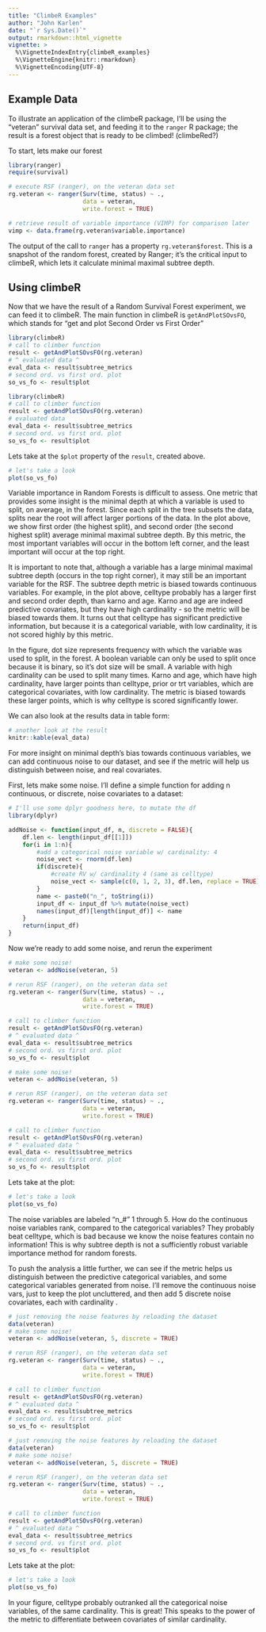 ```yaml
---
title: "ClimbeR Examples"
author: "John Karlen"
date: "`r Sys.Date()`"
output: rmarkdown::html_vignette
vignette: >
  %\VignetteIndexEntry{climbeR_examples}
  %\VignetteEngine{knitr::rmarkdown}
  %\VignetteEncoding{UTF-8}
---
```


## Example Data

To illustrate an application of the climbeR package, I'll be using the "veteran" survival data set, and feeding it to the `ranger` R package; the result is a forest object that is ready to be climbed! (climbeRed?)

To start, lets make our forest
```r
library(ranger)
require(survival)

# execute RSF (ranger), on the veteran data set
rg.veteran <- ranger(Surv(time, status) ~ .,
                     data = veteran,
                     write.forest = TRUE)

# retrieve result of variable importance (VIMP) for comparison later
vimp <- data.frame(rg.veteran$variable.importance)
```

The output of the call to `ranger` has a property `rg.veteran$forest`. This is a snapshot of the random forest, created by Ranger; it's the critical input to climbeR, which lets it calculate minimal maximal subtree depth.

## Using climbeR

Now that we have the result of a Random Survival Forest experiment, we can feed it to climbeR. The main function in climbeR is `getAndPlotSOvsFO`, which stands for "get and plot Second Order vs First Order"

```r
library(climbeR)
# call to climber function
result <- getAndPlotSOvsFO(rg.veteran)
# ^ evaluated data ^
eval_data <- result$subtree_metrics
# second ord. vs first ord. plot
so_vs_fo <- result$plot
```
```r
library(climbeR)
# call to climber function
result <- getAndPlotSOvsFO(rg.veteran)
# evaluated data 
eval_data <- result$subtree_metrics
# second ord. vs first ord. plot
so_vs_fo <- result$plot
```
Lets take at the `$plot` property of the `result`, created above.
```r
# let's take a look
plot(so_vs_fo)
```

Variable importance in Random Forests is difficult to assess. One metric that provides some insight is the minimal depth at which a variable is used to split, on average, in the forest. Since each split in the tree subsets the data, splits near the root will affect larger portions of the data. In the plot above, we show first order (the highest split), and second order (the second highest split) average minimal maximal subtree depth. By this metric, the most important variables will occur in the bottom left corner, and the least important will occur at the top right. 

It is important to note that, although a variable has a large minimal maximal subtree depth (occurs in the top right corner), it may still be an important variable for the RSF. The subtree depth metric is biased towards continuous variables. For example, in the plot above, celltype probably has a larger first and second order depth, than karno and age. Karno and age are indeed predictive covariates, but they have high cardinality - so the metric will be biased towards them. It turns out that celltype has significant predictive information, but because it is a categorical variable, with low cardinality, it is not scored highly by this metric.

In the figure, dot size represents frequency with which the variable was used to split, in the forest. A boolean variable can only be used to split once because it is binary, so it's dot size will be small. A variable with high cardinality can be used to split many times. Karno and age, which have high cardinality, have larger points than celltype, prior or trt variables, which are categorical covariates, with low cardinality. The metric is biased towards these larger points, which is why celltype is scored significantly lower. 

We can also look at the results data in table form:

```r
# another look at the result 
knitr::kable(eval_data)
```

For more insight on minimal depth's bias towards continuous variables, we can add continuous noise to our dataset, and see if the metric will help us distinguish between noise, and real covariates.

First, lets make some noise. I'll define a simple function for adding n continuous, or discrete, noise covariates to a dataset:
```r
# I'll use some dplyr goodness here, to mutate the df
library(dplyr)
```

```r

addNoise <- function(input_df, n, discrete = FALSE){
    df.len <- length(input_df[[1]])
    for(i in 1:n){
        #add a categorical noise variable w/ cardinality: 4
        noise_vect <- rnorm(df.len)
        if(discrete){
            #create RV w/ cardinality 4 (same as celltype)
            noise_vect <- sample(c(0, 1, 2, 3), df.len, replace = TRUE)
        }
        name <- paste0("n_", toString(i))
        input_df <- input_df %>% mutate(noise_vect)
        names(input_df)[length(input_df)] <- name
    }
    return(input_df)
}
```

Now we're ready to add some noise, and rerun the experiment

```r
# make some noise!
veteran <- addNoise(veteran, 5)

# rerun RSF (ranger), on the veteran data set
rg.veteran <- ranger(Surv(time, status) ~ .,
                     data = veteran,
                     write.forest = TRUE)

# call to climber function
result <- getAndPlotSOvsFO(rg.veteran)
# ^ evaluated data ^
eval_data <- result$subtree_metrics
# second ord. vs first ord. plot
so_vs_fo <- result$plot
```
```r
# make some noise!
veteran <- addNoise(veteran, 5)

# rerun RSF (ranger), on the veteran data set
rg.veteran <- ranger(Surv(time, status) ~ .,
                     data = veteran,
                     write.forest = TRUE)

# call to climber function
result <- getAndPlotSOvsFO(rg.veteran)
# ^ evaluated data ^
eval_data <- result$subtree_metrics
# second ord. vs first ord. plot
so_vs_fo <- result$plot
```
Lets take at the plot:
```r
# let's take a look
plot(so_vs_fo)
```

The noise variables are labeled "n_#" 1 through 5. How do the continuous noise variables rank, compared to the categorical variables? They probably beat celltype, which is bad because we know the noise features contain no information! This is why subtree depth is not a sufficiently robust variable importance method for random forests.

To push the analysis a little further, we can see if the metric helps us distinguish between the predictive categorical variables, and some categorical variables generated from noise. I'll remove the continuous noise vars, just to keep the plot uncluttered, and then add 5 discrete noise covariates, each with cardinality .

```r
# just removing the noise features by reloading the dataset
data(veteran)
# make some noise!
veteran <- addNoise(veteran, 5, discrete = TRUE)

# rerun RSF (ranger), on the veteran data set
rg.veteran <- ranger(Surv(time, status) ~ .,
                     data = veteran,
                     write.forest = TRUE)

# call to climber function
result <- getAndPlotSOvsFO(rg.veteran)
# ^ evaluated data ^
eval_data <- result$subtree_metrics
# second ord. vs first ord. plot
so_vs_fo <- result$plot
```
```r
# just removing the noise features by reloading the dataset
data(veteran)
# make some noise!
veteran <- addNoise(veteran, 5, discrete = TRUE)

# rerun RSF (ranger), on the veteran data set
rg.veteran <- ranger(Surv(time, status) ~ .,
                     data = veteran,
                     write.forest = TRUE)

# call to climber function
result <- getAndPlotSOvsFO(rg.veteran)
# ^ evaluated data ^
eval_data <- result$subtree_metrics
# second ord. vs first ord. plot
so_vs_fo <- result$plot
```

Lets take at the plot:
```r
# let's take a look
plot(so_vs_fo)
```

In your figure, celltype probably outranked all the categorical noise variables, of the same cardinality. This is great!
This speaks to the power of the metric to differentiate between covariates of similar cardinality.
